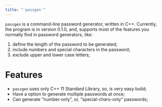```yaml
---
title: "`passgen`"
---
```


`passgen` is a command-line password generator, written in C++. Currently, the program is in version 0.1.0, and, supports most of the features you normally find in password generators, like:

1. define the length of the password to be generated;
2. include numbers and special characters in the password;
3. exclude upper and lower case letters;

# Features

- `passgen` uses only C++ 11 Standard Library, so, is very easy build;
- Have a option to generate multiple passwords at once;
- Can generate "number-only", or, "special-chars-only" passwords;